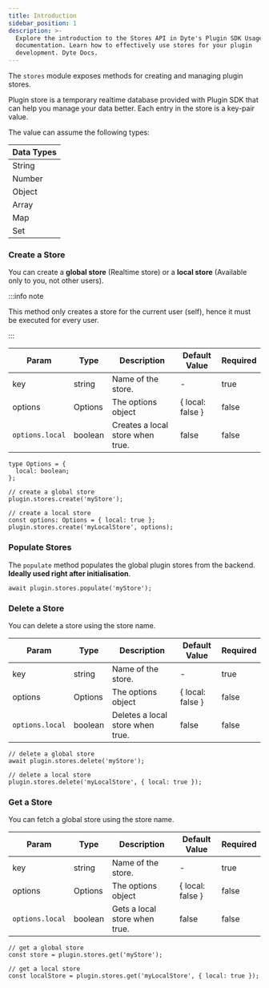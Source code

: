 ```yaml
---
title: Introduction
sidebar_position: 1
description: >-
  Explore the introduction to the Stores API in Dyte's Plugin SDK Usage
  documentation. Learn how to effectively use stores for your plugin
  development. Dyte Docs.
---
```


The `stores` module exposes methods for creating and managing plugin stores.

Plugin store is a temporary realtime database provided with Plugin SDK that can
help you manage your data better. Each entry in the store is a key-pair value.

The value can assume the following types:

| **Data Types** |
| -------------- |
| String         |
| Number         |
| Object         |
| Array          |
| Map            |
| Set            |

### Create a Store

You can create a **global store** (Realtime store) or a **local store**
(Available only to you, not other users).

:::info note

This method only creates a store for the current user (self), hence it must be
executed for every user.

:::

| Param           | Type    | Description                      | Default Value    | Required |
| --------------- | ------- | -------------------------------- | ---------------- | -------- |
| key             | string  | Name of the store.               | -                | true     |
| options         | Options | The options object               | { local: false } | false    |
| `options.local` | boolean | Creates a local store when true. | false            | false    |

```tsx
type Options = {
  local: boolean;
};
```

```tsx
// create a global store
plugin.stores.create('myStore');

// create a local store
const options: Options = { local: true };
plugin.stores.create('myLocalStore', options);
```

### Populate Stores

The `populate` method populates the global plugin stores from the backend.
**Ideally used right after initialisation**.

```tsx
await plugin.stores.populate('myStore');
```

### Delete a Store

You can delete a store using the store name.

| Param           | Type    | Description                      | Default Value    | Required |
| --------------- | ------- | -------------------------------- | ---------------- | -------- |
| key             | string  | Name of the store.               | -                | true     |
| options         | Options | The options object               | { local: false } | false    |
| `options.local` | boolean | Deletes a local store when true. | false            | false    |

```tsx
// delete a global store
await plugin.stores.delete('myStore');

// delete a local store
plugin.stores.delete('myLocalStore', { local: true });
```

### Get a Store

You can fetch a global store using the store name.

| Param           | Type    | Description                   | Default Value    | Required |
| --------------- | ------- | ----------------------------- | ---------------- | -------- |
| key             | string  | Name of the store.            | -                | true     |
| options         | Options | The options object            | { local: false } | false    |
| `options.local` | boolean | Gets a local store when true. | false            | false    |

```tsx
// get a global store
const store = plugin.stores.get('myStore');

// get a local store
const localStore = plugin.stores.get('myLocalStore', { local: true });
```

<head>
  <title>Plugin SDK Introduction</title>
  <meta
    name="description"
    content="Explore the introduction to the Stores API in Dyte's Plugin SDK Usage documentation. Learn how to effectively use stores for your plugin development."
  />
</head>
